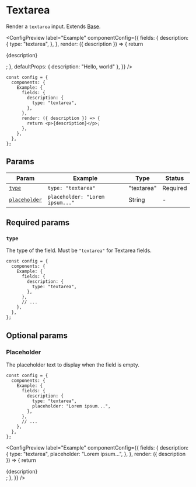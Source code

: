 
# Textarea

Render a `textarea` input. Extends [Base](base).

<ConfigPreview
  label="Example"
  componentConfig={{
    fields: {
      description: {
        type: "textarea",
      },
    },
    render: ({ description }) => {
      return <p>{description}</p>;
    },
    defaultProps: { description: "Hello, world" },
  }}
/>

```tsx {5-7} copy
const config = {
  components: {
    Example: {
      fields: {
        description: {
          type: "textarea",
        },
      },
      render: ({ description }) => {
        return <p>{description}</p>;
      },
    },
  },
};
```

## Params

| Param                         | Example                         | Type       | Status   |
| ----------------------------- | ------------------------------- | ---------- | -------- |
| [`type`](#type)               | `type: "textarea"`              | "textarea" | Required |
| [`placeholder`](#placeholder) | `placeholder: "Lorem ipsum..."` | String     | -        |

## Required params

### `type`

The type of the field. Must be `"textarea"` for Textarea fields.

```tsx {6} copy
const config = {
  components: {
    Example: {
      fields: {
        description: {
          type: "textarea",
        },
      },
      // ...
    },
  },
};
```

## Optional params

### Placeholder

The placeholder text to display when the field is empty.

```tsx {7} copy
const config = {
  components: {
    Example: {
      fields: {
        description: {
          type: "textarea",
          placeholder: "Lorem ipsum...",
        },
      },
      // ...
    },
  },
};
```

<ConfigPreview
  label="Example"
  componentConfig={{
    fields: {
      description: {
        type: "textarea",
        placeholder: "Lorem ipsum...",
      },
    },
    render: ({ description }) => {
      return <div>{description}</div>;
    },
  }}
/>
